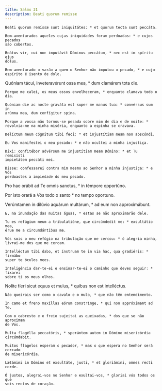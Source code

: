 ```yaml
---
title: Salmo 31
description: Beati quorum remissæ
---
```


<div class="side-by-side not-content">

    Beáti quorum remíssæ sunt iniquitátes: * et quorum tecta sunt peccáta.

    Bem-aventurados aqueles cujas iniquidades foram perdoadas: * e cujos pecados
    são cobertos.

    Beátus vir, cui non imputávit Dóminus peccátum, * nec est in spíritu ejus
    dolus.

    Bem-aventurado o varão a quem o Senhor não imputou o pecado, * e cujo
    espírito é isento de dolo.

Quóniam tácui, inveteravérunt ossa mea, \* dum clamárem tota die.

    Porque me calei, os meus ossos envelheceram, * enquanto clamava todo o dia.

    Quóniam die ac nocte graváta est super me manus tua: * convérsus sum in
    ærúmna mea, dum confígitur spina.

    Porque a vossa mão tornou-se pesada sobre mim de dia e de noite: *
    revolvia-me na minha miséria, enquanto a espinha se cravava.

    Delíctum meum cógnitum tibi feci: * et injustítiam meam non abscóndi.

    Eu Vos manifestei o meu pecado: * e não ocultei a minha injustiça.

    Dixi: confitébor advérsum me injustítiam meam Dómino: * et Tu remisísti
    impietátem peccáti mei.

    Disse: confessarei contra mim mesmo ao Senhor a minha injustiça: * e Vós
    perdoastes a impiedade do meu pecado.

Pro hac orábit ad Te omnis sanctus, \* in témpore opportúno.</span>

Por isto orará a Vós todo o santo \* no tempo oportuno.

  <span>
    Verúmtamen in dilúvio aquárum multárum, * ad eum non approximábunt.
 
    E, na inundação das muitas águas, * estas se não aproximarão dele.
 
    Tu es refúgium meum a tribulatióne, quæ circúmdedit me: * exsultátio mea,
    érue me a circumdántibus me.
 
    Vós sois o meu refúgio na tribulação que me cercou: * ó alegria minha,
    livrai-me dos que me cercam.
 
    Intelléctum tibi dabo, et ínstruam te in via hac, qua gradiéris: * firmábo
    super te óculos meos.
 
    Inteligência dar-te-ei e ensinar-te-ei o caminho que deves seguir: * fixarei
    sobre ti os meus olhos.

Nolíte fíeri sicut equus et mulus, \* quibus non est intelléctus.

    Não queirais ser como o cavalo e o mulo, * que não têm entendimento.

    In camo et freno maxíllas eórum constrínge, * qui non appróximant ad Te.

    Com o cabresto e o freio sujeitai as queixadas, * dos que se não aproximam
    de Vós.

    Multa flagélla peccatóris, * sperántem autem in Dómino misericórdia
    circúmdabit.

    Muitos flagelos esperam o pecador, * mas o que espera no Senhor será cercado
    de misericórdia.

    Lætámini in Dómino et exsultáte, justi, * et gloriámini, omnes recti corde.

    Ó justos, alegrai-vos no Senhor e exultai-vos, * gloriai vós todos os que
    sois rectos de coração.

</div>
